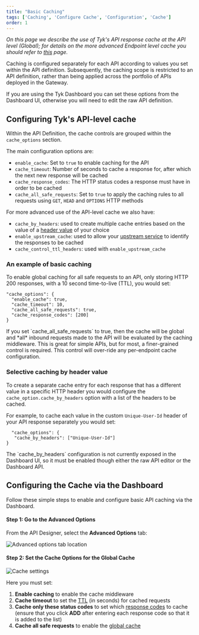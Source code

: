 ```yaml
---
title: "Basic Caching"
tags: ['Caching', 'Configure Cache', 'Configuration', 'Cache']
order: 1
---
```


_On this page we describe the use of Tyk's API response cache at the API level (Global); for details on the more advanced Endpoint level cache you should refer to [this](/5.5/basic-config-and-security/reduce-latency/caching/advanced-cache) page._

Caching is configured separately for each API according to values you set within the API definition. Subsequently, the caching scope is restricted to an API definition, rather than being applied across the portfolio of APIs deployed in the Gateway.

If you are using the Tyk Dashboard you can set these options from the Dashboard UI, otherwise you will need to edit the raw API definition.

## Configuring Tyk's API-level cache 
Within the API Definition, the cache controls are grouped within the `cache_options` section.

The main configuration options are:
 - `enable_cache`: Set to `true` to enable caching for the API
 - `cache_timeout`: Number of seconds to cache a response for, after which the next new response will be cached
 - `cache_response_codes`: The HTTP status codes a response must have in order to be cached
 - `cache_all_safe_requests`: Set to `true` to apply the caching rules to all requests using `GET`, `HEAD` and `OPTIONS` HTTP methods

For more advanced use of the API-level cache we also have:
 - `cache_by_headers`: used to create multiple cache entries based on the value of a [header value](/5.5/#selective-caching-by-header-value) of your choice
 - `enable_upstream_cache`: used to allow your [upstream service](/5.5/basic-config-and-security/reduce-latency/caching/upstream-controlled-cache) to identify the responses to be cached
 - `cache_control_ttl_headers`: used with `enable_upstream_cache`

### An example of basic caching 
To enable global caching for all safe requests to an API, only storing HTTP 200 responses, with a 10 second time-to-live (TTL), you would set:
```
"cache_options": {
  "enable_cache": true,
  "cache_timeout": 10,
  "cache_all_safe_requests": true,
  "cache_response_codes": [200]
}
```


<Note>
If you set `cache_all_safe_requests` to true, then the cache will be global and *all* inbound requests made to the API will be evaluated by the caching middleware. This is great for simple APIs, but for most, a finer-grained control is required. This control will over-ride any per-endpoint cache configuration.
</Note>


### Selective caching by header value
To create a separate cache entry for each response that has a different value in a specific HTTP header you would configure the `cache_option.cache_by_headers` option with a list of the headers to be cached.

For example, to cache each value in the custom `Unique-User-Id` header of your API response separately you would set:
```
  "cache_options": {
   "cache_by_headers": ["Unique-User-Id"]
}
```


<Note>
The `cache_by_headers` configuration is not currently exposed in the Dashboard UI, so it must be enabled though either the raw API editor or the Dashboard API.
</Note>


## Configuring the Cache via the Dashboard
Follow these simple steps to enable and configure basic API caching via the Dashboard.

#### Step 1: Go to the Advanced Options
From the API Designer, select the **Advanced Options** tab:

<img src="/img/2.10/advanced_options_designer.png" alt="Advanced options tab location" />

#### Step 2: Set the Cache Options for the Global Cache
<img src="/img/2.10/cache_options.png" alt="Cache settings" />

Here you must set:

1.  **Enable caching** to enable the cache middleware
2.  **Cache timeout** to set the [TTL](/5.5/basic-config-and-security/reduce-latency/caching#cache-timeout) (in seconds) for cached requests
3.  **Cache only these status codes** to set which [response codes](/5.5/basic-config-and-security/reduce-latency/caching#cache-response-codes) to cache (ensure that you click **ADD** after entering each response code so that it is added to the list)
4.  **Cache all safe requests** to enable the [global cache](/5.5/basic-config-and-security/reduce-latency/caching#global-cache-safe-requests)
